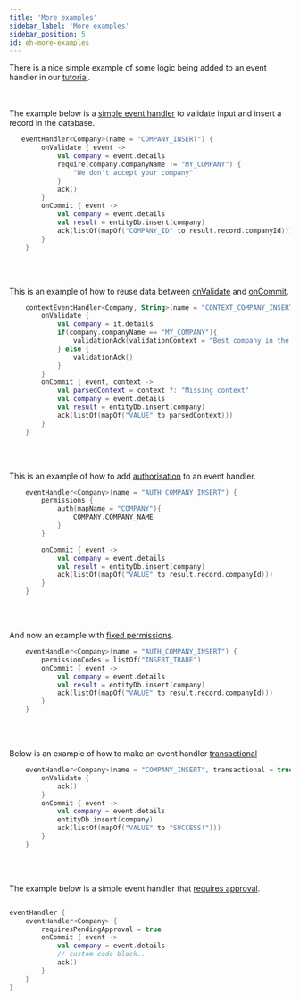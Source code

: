 ```yaml
---
title: 'More examples'
sidebar_label: 'More examples'
sidebar_position: 5
id: eh-more-examples
---
```





There is a nice simple example of some logic being added to an event handler in our [tutorial](/tutorials/building-an-application/add-event-handler/).
&nbsp;  
&nbsp;  
&nbsp;  

The example below is a [simple event handler](/creating-applications/defining-your-application/business-logic/event-handlers/eh-technical-details/#onvalidate) 
to validate input and insert a record in the database.
```kotlin
   eventHandler<Company>(name = "COMPANY_INSERT") {
        onValidate { event ->
            val company = event.details
            require(company.companyName != "MY_COMPANY") {
                "We don't accept your company"
            }
            ack()
        }
        onCommit { event ->
            val company = event.details
            val result = entityDb.insert(company)
            ack(listOf(mapOf("COMPANY_ID" to result.record.companyId)))
        }
    }
```
&nbsp;  
&nbsp;  

This is an example of how to reuse data between 
[onValidate](/creating-applications/defining-your-application/business-logic/event-handlers/eh-technical-details/#onvalidate) 
and [onCommit](/creating-applications/defining-your-application/business-logic/event-handlers/eh-technical-details/#oncommit).
```kotlin
    contextEventHandler<Company, String>(name = "CONTEXT_COMPANY_INSERT") {
        onValidate {
            val company = it.details
            if(company.companyName == "MY_COMPANY"){
                validationAck(validationContext = "Best company in the world")
            } else {
                validationAck()
            }
        }
        onCommit { event, context ->
            val parsedContext = context ?: "Missing context"
            val company = event.details
            val result = entityDb.insert(company)
            ack(listOf(mapOf("VALUE" to parsedContext)))
        }
    }
```
&nbsp;  
&nbsp;  

This is an example of how to add [authorisation](/creating-applications/defining-your-application/business-logic/event-handlers/eh-technical-details/#permissions-and-permissioncodes)
to an event handler.
```kotlin
    eventHandler<Company>(name = "AUTH_COMPANY_INSERT") {
        permissions {
            auth(mapName = "COMPANY"){
                COMPANY.COMPANY_NAME
            }
        }

        onCommit { event ->
            val company = event.details
            val result = entityDb.insert(company)
            ack(listOf(mapOf("VALUE" to result.record.companyId)))
        }
    }
```
&nbsp;  
&nbsp;  

And now an example with [fixed permissions](/creating-applications/defining-your-application/business-logic/event-handlers/eh-technical-details/#permissions-and-permissioncodes).
```kotlin
    eventHandler<Company>(name = "AUTH_COMPANY_INSERT") {
        permissionCodes = listOf("INSERT_TRADE")
        onCommit { event ->
            val company = event.details
            val result = entityDb.insert(company)
            ack(listOf(mapOf("VALUE" to result.record.companyId)))
        }
    }
```
&nbsp;  
&nbsp;  

Below is an example of how to make an event handler [transactional](/creating-applications/defining-your-application/business-logic/event-handlers/eh-advanced-technical-details/#acid-guaranteed)
```kotlin
    eventHandler<Company>(name = "COMPANY_INSERT", transactional = true) {
        onValidate {
            ack()
        }
        onCommit { event ->
            val company = event.details
            entityDb.insert(company)
            ack(listOf(mapOf("VALUE" to "SUCCESS!")))
        }
    }
```
&nbsp;  
&nbsp;  

The example below is a simple event handler that [requires approval](/creating-applications/defining-your-application/business-logic/event-handlers/eh-advanced-technical-details/#pending-approvals).
```kotlin

eventHandler {
    eventHandler<Company> {
        requiresPendingApproval = true
        onCommit { event ->
            val company = event.details
            // custom code block..
            ack()
        }
    }
}
```
